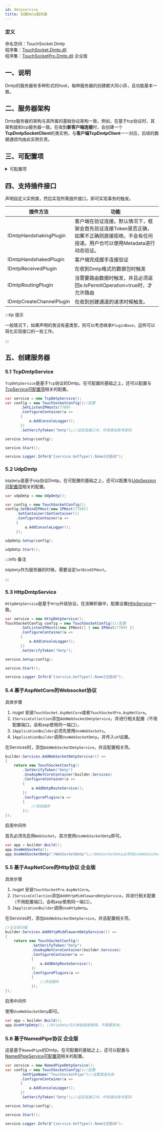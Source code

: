 ```yaml
---
id: dmtpservice
title: 创建Dmtp服务器
---
```



### 定义

命名空间：TouchSocket.Dmtp <br/>
程序集：[TouchSocket.Dmtp.dll](https://www.nuget.org/packages/TouchSocket.Dmtp)<br/>
程序集：[TouchSocketPro.Dmtp.dll](https://www.nuget.org/packages/TouchSocketPro.Dmtp) <Tag>企业版</Tag>

## 一、说明

Dmtp的服务器有多种形式的host，每种服务器的创建都大同小异，且功能基本一致。


## 二、服务器架构

Dmtp服务器的架构与其所属的基础协议架构一致，例如，在基于tcp协议时，其架构就和tcp服务器一致。在收到**新客户端连接**时，会创建一个**TcpDmtpSocketClient**的类实例，与**客户端TcpDmtpClient**一一对应，后续的数据通信均由此实例负责。


## 三、可配置项

<details>
<summary>可配置项</summary>
<div>

#### SetVerifyTimeout
设置验证超时时间，默认3000ms。（仅Dmtp可用） 。

#### SetVerifyToken
设置验证口令。 

</div>
</details>

## 四、支持插件接口

声明自定义实例类，然后实现所需插件接口，即可实现事务的触发。

|  插件方法 | 功能 |
| --- | --- |
| IDmtpHandshakingPlugin | 客户端在验证连接。默认情况下，框架会首先验证连接Token是否正确，如果不正确则直接拒绝。不会有任何投递。用户也可以使用Metadata进行动态验证。 |
| IDmtpHandshakedPlugin | 客户端完成握手连接验证 |
| IDmtpReceivedPlugin | 在收到Dmtp格式的数据包时触发 |
| IDmtpRoutingPlugin | 当需要路由数据时触发，并且必须返回e.IsPermitOperation=true时，才允许路由 |
| IDmtpCreateChannelPlugin | 在收到创建通道的请求时候触发。 |

:::tip 提示

一般情况下，如果声明的类没有基类型，则可以考虑继承`PluginBase`，这样可以简化实现接口的一些工作。

:::  

## 五、创建服务器


### 5.1 TcpDmtpService

`TcpDmtpService`是基于`Tcp`协议的Dmtp。在可配置的基础之上，还可以配置与[TcpService可配置项](./tcpservice.mdx)相关的配置。

```csharp showLineNumbers
var service = new TcpDmtpService();
var config = new TouchSocketConfig()//配置
       .SetListenIPHosts(7789)
       .ConfigureContainer(a =>
       {
           a.AddConsoleLogger();
       })
       .SetVerifyToken("Dmtp");//设定连接口令，作用类似账号密码

service.Setup(config);

service.Start();

service.Logger.Info($"{service.GetType().Name}已启动");
```

### 5.2 UdpDmtp

`UdpDmtp`是基于`Udp`协议Dmtp。在可配置的基础之上，还可以配置与[UdpSession可配置项](./udpsession.mdx)相关的配置。

```csharp showLineNumbers
var udpDmtp = new UdpDmtp();

var config = new TouchSocketConfig();
config.SetBindIPHost(new IPHost(7789))
     .SetContainer(GetContainer())
     .ConfigureContainer(a =>
     {
         a.AddConsoleLogger();
     });

udpDmtp.Setup(config);

udpDmtp.Start();
```

:::info 备注

`UdpDmtp`作为服务器的时候，需要设定`SetBindIPHost`。

:::  

### 5.3 HttpDmtpService

`HttpDmtpService`是基于`Http`升级协议。在该解析器中，配置设置[HttpService](./httpservice.mdx)一致。

```csharp showLineNumbers
var service = new HttpDmtpService();
TouchSocketConfig config = new TouchSocketConfig()//配置
       .SetListenIPHosts(new IPHost[] { new IPHost(7789) })
       .ConfigureContainer(a =>
       {
           a.AddConsoleLogger();
       })
       .SetVerifyToken("Dmtp");

service.Setup(config);

service.Start();

service.Logger.Info($"{service.GetType().Name}已启动");
```

### 5.4 基于AspNetCore的Websocket协议

具体步骤

1. nuget 安装`TouchSocket.AspNetCore`或者`TouchSocketPro.AspNetCore`。
2. `IServiceCollection`添加`AddWebSocketDmtpService`，并进行相关配置（不用配置端口，会和asp使用同一端口）。
3. `IApplicationBuilder`必须先使用`UseWebSockets`。
4. `IApplicationBuilder`调用`UseWebSocketDmtp`，并传入url设置。

在Services时，添加`AddWebSocketDmtpService`，并且配置相关项。

```csharp showLineNumbers
builder.Services.AddWebSocketDmtpService(() =>
{
    return new TouchSocketConfig()
        .SetVerifyToken("Dmtp")
        .UseAspNetCoreContainer(builder.Services)
        .ConfigureContainer(a =>
        {
            a.AddDmtpRouteService();
        })
        .ConfigurePlugins(a =>
        {
            //添加插件
        });
});
```

启用中间件

首先必须先启用`WebSocket`。其次使用`UseWebSocketDmtp`即可。

```csharp showLineNumbers
var app = builder.Build();
app.UseWebSockets();
app.UseWebSocketDmtp("/WebSocketDmtp");//WebSocketDmtp必须在UseWebSockets之后使用。
```

### 5.5 基于AspNetCore的Http协议 <Tag>企业版</Tag>

具体步骤

1. nuget 安装`TouchSocketPro.AspNetCore`。
2. `IServiceCollection`添加`AddHttpMiddlewareDmtpService`，并进行相关配置（不用配置端口，会和asp使用同一端口）。
3. `IApplicationBuilder`调用`UseHttpDmtp`。

在Services时，添加`AddWebSocketDmtpService`，并且配置相关项。

```csharp showLineNumbers
//企业版功能
builder.Services.AddHttpMiddlewareDmtpService(() =>
{
    return new TouchSocketConfig()
            .SetVerifyToken("Dmtp")
            .UseAspNetCoreContainer(builder.Services)
            .ConfigureContainer(a =>
            {
                a.AddDmtpRouteService();
            })
            .ConfigurePlugins(a =>
            {
                //添加插件
            });
});
```

启用中间件

使用`UseWebSocketDmtp`即可。

```csharp showLineNumbers
var app = builder.Build();
app.UseHttpDmtp(); //HttpDmtp可以单独直接使用。不需要其他。
```

### 5.6 基于NamedPipe协议 <Tag>企业版</Tag>

这是基于`NamedPipe`的Dmtp。在可配置的基础之上，还可以配置与[NamedPipeService可配置项](./namedpipeservice.mdx)相关的配置。

```csharp showLineNumbers
var service = new NamedPipeDmtpService();
var config = new TouchSocketConfig()//配置
       .SetPipeName("TouchSocketPipe")//设置管道名称
       .ConfigureContainer(a =>
       {
           a.AddConsoleLogger();
       })
       .SetVerifyToken("Dmtp");//设定连接口令，作用类似账号密码

service.Setup(config);

service.Start();

service.Logger.Info($"{service.GetType().Name}已启动");
```
